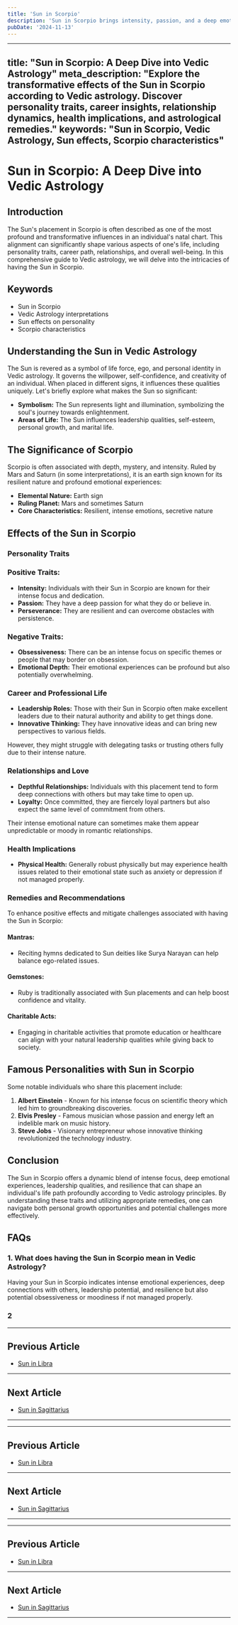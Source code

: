 ```yaml
---
title: 'Sun in Scorpio'
description: 'Sun in Scorpio brings intensity, passion, and a deep emotional nature. Individuals are determined, resourceful, and have strong willpower and transformative abilities. in Vedic Astrology'
pubDate: '2024-11-13'
---
```


--- 
title: "Sun in Scorpio: A Deep Dive into Vedic Astrology"
meta_description: "Explore the transformative effects of the Sun in Scorpio according to Vedic astrology. Discover personality traits, career insights, relationship dynamics, health implications, and astrological remedies."
keywords: "Sun in Scorpio, Vedic Astrology, Sun effects, Scorpio characteristics"
---

# Sun in Scorpio: A Deep Dive into Vedic Astrology

## Introduction

The Sun's placement in Scorpio is often described as one of the most profound and transformative influences in an individual's natal chart. This alignment can significantly shape various aspects of one's life, including personality traits, career path, relationships, and overall well-being. In this comprehensive guide to Vedic astrology, we will delve into the intricacies of having the Sun in Scorpio.

## Keywords

- Sun in Scorpio
- Vedic Astrology interpretations
- Sun effects on personality
- Scorpio characteristics

## Understanding the Sun in Vedic Astrology

The Sun is revered as a symbol of life force, ego, and personal identity in Vedic astrology. It governs the willpower, self-confidence, and creativity of an individual. When placed in different signs, it influences these qualities uniquely. Let's briefly explore what makes the Sun so significant:

- **Symbolism:** The Sun represents light and illumination, symbolizing the soul's journey towards enlightenment.
- **Areas of Life:** The Sun influences leadership qualities, self-esteem, personal growth, and marital life.

## The Significance of Scorpio

Scorpio is often associated with depth, mystery, and intensity. Ruled by Mars and Saturn (in some interpretations), it is an earth sign known for its resilient nature and profound emotional experiences:

- **Elemental Nature:** Earth sign
- **Ruling Planet:** Mars and sometimes Saturn
- **Core Characteristics:** Resilient, intense emotions, secretive nature

## Effects of the Sun in Scorpio

### Personality Traits

### Positive Traits:
- **Intensity:** Individuals with their Sun in Scorpio are known for their intense focus and dedication.
- **Passion:** They have a deep passion for what they do or believe in.
- **Perseverance:** They are resilient and can overcome obstacles with persistence.

### Negative Traits:
- **Obsessiveness:** There can be an intense focus on specific themes or people that may border on obsession.
- **Emotional Depth:** Their emotional experiences can be profound but also potentially overwhelming.
  
### Career and Professional Life

- **Leadership Roles:** Those with their Sun in Scorpio often make excellent leaders due to their natural authority and ability to get things done.
- **Innovative Thinking:** They have innovative ideas and can bring new perspectives to various fields.
  
However, they might struggle with delegating tasks or trusting others fully due to their intense nature.

### Relationships and Love

- **Depthful Relationships:** Individuals with this placement tend to form deep connections with others but may take time to open up.
- **Loyalty:** Once committed, they are fiercely loyal partners but also expect the same level of commitment from others.
  
Their intense emotional nature can sometimes make them appear unpredictable or moody in romantic relationships.

### Health Implications

- **Physical Health:** Generally robust physically but may experience health issues related to their emotional state such as anxiety or depression if not managed properly.
  
### Remedies and Recommendations

To enhance positive effects and mitigate challenges associated with having the Sun in Scorpio:

#### Mantras:
- Reciting hymns dedicated to Sun deities like Surya Narayan can help balance ego-related issues.

#### Gemstones:
- Ruby is traditionally associated with Sun placements and can help boost confidence and vitality.

#### Charitable Acts:
- Engaging in charitable activities that promote education or healthcare can align with your natural leadership qualities while giving back to society.

## Famous Personalities with Sun in Scorpio

Some notable individuals who share this placement include:

1. **Albert Einstein** - Known for his intense focus on scientific theory which led him to groundbreaking discoveries.
2. **Elvis Presley** - Famous musician whose passion and energy left an indelible mark on music history.
3. **Steve Jobs** - Visionary entrepreneur whose innovative thinking revolutionized the technology industry.

## Conclusion

The Sun in Scorpio offers a dynamic blend of intense focus, deep emotional experiences, leadership qualities, and resilience that can shape an individual's life path profoundly according to Vedic astrology principles. By understanding these traits and utilizing appropriate remedies, one can navigate both personal growth opportunities and potential challenges more effectively.

## FAQs

### 1. What does having the Sun in Scorpio mean in Vedic Astrology?

Having your Sun in Scorpio indicates intense emotional experiences, deep connections with others, leadership potential, and resilience but also potential obsessiveness or moodiness if not managed properly.

### 2
---

## Previous Article
- [Sun in Libra](/blogs-md/0801_Sun_in_Rashi/080107_Sun_in_Libra.mdx)

---

## Next Article
- [Sun in Sagittarius](/blogs-md/0801_Sun_in_Rashi/080109_Sun_in_Sagittarius.mdx)

---
---

## Previous Article
- [Sun in Libra](080107_Sun_in_Libra.mdx)

---

## Next Article
- [Sun in Sagittarius](080109_Sun_in_Sagittarius.mdx)

---
---

## Previous Article
- [Sun in Libra](080107_Sun_in_Libra.mdx)

---

## Next Article
- [Sun in Sagittarius](080109_Sun_in_Sagittarius.mdx)

---
